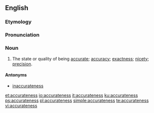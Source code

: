 ==English==

===Etymology===
{{suffix|accurate|ness}}

===Pronunciation===
{{a|US}} {{IPA|/ˈæk.jə.ɹət.nəs/}}

===Noun===
{{en-noun|-}}

# The state or quality of being [[accurate]]; [[accuracy]]; [[exactness]]; [[nicety]]; [[precision]].

====Antonyms====
* [[inaccurateness]]

[[et:accurateness]]
[[io:accurateness]]
[[it:accurateness]]
[[ku:accurateness]]
[[ps:accurateness]]
[[pl:accurateness]]
[[simple:accurateness]]
[[te:accurateness]]
[[vi:accurateness]]